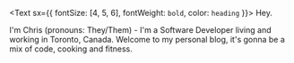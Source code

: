 <Text sx={{ fontSize: [4, 5, 6], fontWeight: `bold`, color: `heading` }}>
	Hey.
</Text>

I'm Chris (pronouns: They/Them) - I'm a Software Developer living and working in Toronto, Canada. Welcome to my personal blog, it's gonna be a mix of code, cooking and fitness.
